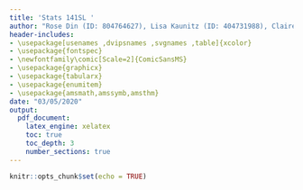 ```yaml
---
title: 'Stats 141SL '
author: "Rose Din (ID: 804764627), Lisa Kaunitz (ID: 404731988), Claire Markey (ID: 104789928), Allison Ocelo (ID: 404799327), Cristina Sanchez (ID: 805119924), and Kayla Schroeder (ID: 804729436) - Section 1A"
header-includes:
- \usepackage[usenames ,dvipsnames ,svgnames ,table]{xcolor}
- \usepackage{fontspec}
- \newfontfamily\comic[Scale=2]{ComicSansMS}
- \usepackage{graphicx}
- \usepackage{tabularx}
- \usepackage{enumitem}
- \usepackage{amsmath,amssymb,amsthm}
date: "03/05/2020"
output: 
  pdf_document:
    latex_engine: xelatex
    toc: true
    toc_depth: 3
    number_sections: true
---
```


```r
knitr::opts_chunk$set(echo = TRUE)
```
\thispagestyle{empty}
\newpage
\section{Abstract}

\textit{This is my abstract.}

\newpage
\section{Research Questions}

\textit{This is the problem we are solving} 

\newpage
\section{Variables of the Study and how they were Measured}

\begin{center}
\begin{tabular}{ | l | l | p{14cm} |} 
\hline
\multicolumn{3}{|c|}{Data Codebook} \\
\hline
Number & Attribute & Description \\
\hline
\hline
1 & babyage & Babies current age in Days. \\ \hline
2 & momsdeliveryage & Mother's Age at Delivery.\\ \hline
3 & momsedu & Mother's Education Level.	\\ \hline
4 & sex & Baby's Gender.	\\ \hline
5 & art & Was your baby conceived with the help of assisted reproductive technology (ART) such as IVF, IUI, etc...?	.\\ \hline	
6 & artmethod 1  & In vitro fertilization (IVF) assisted in conceiving baby.	\\ \hline
7 & artmethod 2 & Egg donation assisted in conceiving baby.\\ \hline	
8 & artmethod 3 & Sperm donation assisted in conceiving baby.	\\ \hline
9 & artmethod 4 & Embryo adoption assisted in conceiving baby.\\ \hline	
10 & artmethod 5 & OTHER (?) assisted in conceiving baby.\\ \hline
11 & artmethod 6 & Intracytoplasmic sperm injection (ICSI) assisted in conceiving baby.\\ \hline	
12 & artmethod 7 & Intrauterine insemination (IUI) assisted in conceiving baby.\\ \hline	
13 & mom trauma & Did the mother experience any extremely stressful event during pregnancy, such as the death of a family member, divorce, homelessness, living in a war zone, or abuse?\\ \hline	
14 & maternalpregnancyproblems (1-21) & Were there any of the following interventions, complications, or abnormalities during this pregnancy with baby?
1, Gestational diabetes | 2, Infections requiring antibiotics | 3, Placenta previa | 15, Placenta accreta | 21, Chorioamnionitis | 16, Hyperemesis gravidarum | 4, Antidepressants to treat depression | 5, Anticonvulsants to treat seizures | 6, Intrauterine growth restriction (IUGR) | 7, Preeclampsia/eclampsia | 8, Anemia | 9, Hypertension (high blood pressure) | 10, History of recurrent miscarriage/ recurrent pregnancy loss | 11, Preterm labor | 12, Cerclage, cervical incompetence, or insufficiency | 13, Placental abruption | 14, Vaginal bleeding | 17, Treatment with opioids including Subutex (buprenorphine), suboxone, methadone | 19, Perinatal or Post-partum depression | 20, Perinatal or Post-partum psychosis | 18, Other (please specify)	\\ \hline
15 & matmentalhealth (1-7) & Has mother had any of the following diagnoses, before, during, or after pregnancy?	
1, depression | 2, anxiety | 3, obsessive compulsive disorder | 4, bipolar disorder | 5, ADHD | 6, psychosis, schizophrenia, or schizoaffective disorder | 7, Other	.\\ \hline		   
16 & mat dep & Maternal depression	
1, Before pregnancy | 2, During pregnancy | 3, After pregnancy	.\\ \hline	
17 & mat anx & Maternal anxiety. 
1, Before pregnancy | 2, During pregnancy | 3, After pregnancy	.\\ \hline		   
18 & mat ocd & Maternal obsessive compulsive disorder
1, Before pregnancy | 2, During pregnancy | 3, After pregnancy.\\ \hline	   
19 & mat bp & Maternal bipolar disorder.
1, Before pregnancy | 2, During pregnancy | 3, After pregnancy. \\ \hline
20 & mat adhd & Maternal ADHD.
1, Before pregnancy | 2, During pregnancy | 3, After pregnancy.\\ \hline	   
21 & mat pssd & Maternal psychosis, schizophrenia, or schizoaffective disorder.
1, Before pregnancy | 2, During pregnancy | 3, After pregnancy.\\ \hline	   
22 & momfever &Did mother have a fever (>101F, 38.3C) during pregnancy?	\\ \hline		   
23 & whenfever (1-3) & During which trimester was mother's fever?
1, First trimester (weeks 1-12)|2, Second trimester (weeks 13-27)|3, Third Trimester (weeks 28-40). \\ \hline	   
24 & delivery & How was your baby delivered? 
1, Unassisted Vaginal Birth|2, Assisted Vaginal Birth (forceps, vacuum)|3, Planned Caesarean|4, Emergency Caesarean	\\ \hline
25 & momlivebirths & How many total live births has mother had, including your baby?\\ \hline		   
26 & totalpregnancies & How many total pregnancies has mother had, including your baby?	\\ \hline		   
27 & maternalproblems1 & Total number of pregnancy problems mother experienced during pregnancy (excluding other and Suboxone use).
1 = have 1+ pregnancy problems, 0 otherwise.\\ \hline		   
28 & asd1 & Total number of family members with ASD (experiencing other)	
1 = have 1+ family members with ASD, 0 otherwise.\\ \hline		   
29 & deaf1 & Total number of family members Deaf (experiencing other).
1 = have 1+ family members Deaf, 0 otherwise.\\ \hline	
30 & ddfamily1 &Did any of the following family members have a history of developmental delay while an infant?
1 = have 1+ family members with developmental delay, 0 otherwise\\ \hline	   
31 & szbpfamily1 & Total number of family members with SZ/BP (experiencing other). 
1 = have 1+ family members with SZ/BP, 0 otherwise. \\ \hline		   
32 & tri tabacco & Total number of trimesters tabacco was used. \\ \hline		   
33 & tri vaping & Total number of trimesters vaping was used.\\ \hline		   
34 & tri alcohol & Total number of trimesters alcohol was used.	\\ \hline
35 & tri cannabis & Total number of trimesters cannabis was used.\\ \hline		   
36 & tri stimulants & Total number of trimesters stimulants were used.	\\ \hline	   
37 & tri opioids & Total number of trimesters opioids were used.\\ \hline		   
38 & tri psychoactives & Total number of trimesters psychoactives were used.\\ \hline		   
39 & risk score ASD & Total number of ASD risk behaviors.  Large number suggests higher risk.\\ 
\hline
\end{tabular} 
\end{center}


\newpage
\section{Exploratory Data Analysis}

\textit{EDA}

\newpage
\section{Statistical analysis used to answer the research questions}

\textit{Text}


\newpage
\section{Summary of results}

\textit{Text}


\newpage
\section{Interpretation of results}

\textit{Text}

\newpage
\section{Interpretation of plots}

\textit{Text}

\newpage
\section{Overall conclusions}

\textit{Text}

\newpage
\section{Challenges of the study}

\textit{Text}

\newpage
\section{Recommendations for the future}

\textit{Text}



